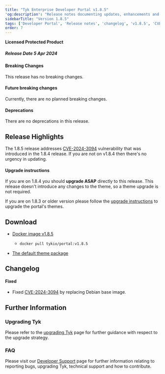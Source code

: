 ```yaml
---
title: "Tyk Enterprise Developer Portal v1.8.5"
'og:description': "Release notes documenting updates, enhancements and changes for Tyk Enterprise Developer Portal v1.8.5"
sidebarTitle: "Version 1.8.5"
tags: ['Developer Portal', 'Release notes', 'changelog', 'v1.8.5', 'CVE-2024-3094', 'Security']
order: 7
---
```


**Licensed Protected Product**

##### Release Date 5 Apr 2024

#### Breaking Changes
This release has no breaking changes.

#### Future breaking changes
Currently, there are no planned breaking changes.

#### Deprecations
There are no deprecations in this release.

## Release Highlights
The 1.8.5 release addresses [CVE-2024-3094](https://nvd.nist.gov/vuln/detail/CVE-2024-3094) vulnerability that was introduced in the 1.8.4 release.
If you are not on v1.8.4 then there's no urgency in updating.

#### Upgrade instructions
If you are on 1.8.4 you should **upgrade ASAP** directly to this release. This release doesn't introduce any changes to the theme, so a theme upgrade is not required.

If you are on 1.8.3 or older version please follow the [upgrade instructions](/5.5/product-stack/tyk-enterprise-developer-portal/upgrading/theme-upgrades) to upgrade the portal's themes.

## Download
- [Docker image v1.8.5](https://hub.docker.com/r/tykio/portal/tags?page=&page_size=&ordering=&name=v1.8.5)
  - ```bash
    docker pull tykio/portal:v1.8.5
    ```
- [The default theme package](https://github.com/TykTechnologies/portal-default-theme/releases/tag/1.8.5)

## Changelog

#### Fixed
- Fixed [CVE-2024-3094](https://nvd.nist.gov/vuln/detail/CVE-2024-3094) by replacing Debian base image.

## Further Information

### Upgrading Tyk
Please refer to the [upgrading Tyk](/5.5/upgrading-tyk) page for further guidance with respect to the upgrade strategy.

### FAQ
Please visit our [Developer Support](/5.5/frequently-asked-questions/faq) page for further information relating to reporting bugs, upgrading Tyk, technical support and how to contribute.
